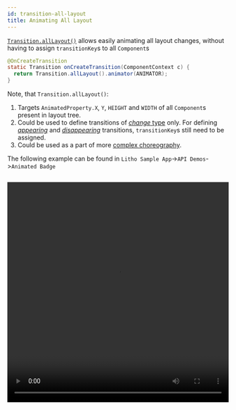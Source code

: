 ```yaml
---
id: transition-all-layout
title: Animating All Layout
---
```


[`Transition.allLayout()`](pathname:///javadoc/com/facebook/litho/Transition.html#allLayout--) allows easily animating all layout changes, without having to assign `transitionKey`s to all `Component`s

```java
@OnCreateTransition
static Transition onCreateTransition(ComponentContext c) {
  return Transition.allLayout().animator(ANIMATOR);
}
```

Note, that `Transition.allLayout()`:

1. Targets `AnimatedProperty.X`, `Y`, `HEIGHT` and `WIDTH` of all `Component`s present in layout tree.
2. Could be used to define transitions of [*change* type](/docs/animations/transition-types#change-transitions) only. For defining [*appearing*](/docs/animations/transition-types#appear-transitions) and [*disappearing*](/docs/animations/transition-types#disappear-transitions) transitions, `transitionKey`s still need to be assigned.
3. Could be used as a part of more [complex choreography](/docs/animations/transition-choreography).

The following example can be found in `Litho Sample App`->`API Demos`->`Animated Badge`

```java file=../../sample/src/main/java/com/facebook/samples/litho/java/animations/animatedbadge/AnimatedBadgeSpec.java start=start end=end
```

<video loop="true" autoplay="true" class="video" width="100%" height="500px">
  <source type="video/webm" src={useBaseUrl("/videos/transitions/alllayout.webm")}></source>
  <p>Your browser does not support the video element.</p>
</video>
